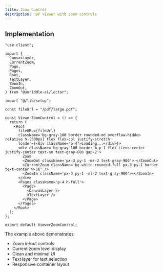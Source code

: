 ```yaml
---
title: Zoom Control
description: PDF viewer with zoom controls
---
```



<ViewerZoomControl />

## Implementation

```tsx
"use client";

import {
  CanvasLayer,
  CurrentZoom,
  Page,
  Pages,
  Root,
  TextLayer,
  ZoomIn,
  ZoomOut,
} from "@unriddle-ai/lector";

import "@/lib/setup";

const fileUrl = "/pdf/large.pdf";

const ViewerZoomControl = () => {
  return (
    <Root
      fileURL={fileUrl}
      className='bg-gray-100 border rounded-md overflow-hidden relative h-[500px] flex flex-col justify-stretch'
      loader={<div className='p-4'>Loading...</div>}>
      <div className='bg-gray-100 border-b p-1 flex items-center justify-center text-sm text-gray-600 gap-2'>
        Zoom
        <ZoomOut className='px-3 py-1 -mr-2 text-gray-900'>-</ZoomOut>
        <CurrentZoom className='bg-white rounded-full px-3 py-1 border text-center w-16' />
        <ZoomIn className='px-3 py-1 -ml-2 text-gray-900'>+</ZoomIn>
      </div>
      <Pages className='p-4 h-full'>
        <Page>
          <CanvasLayer />
          <TextLayer />
        </Page>
      </Pages>
    </Root>
  );
};

export default ViewerZoomControl;
```

The example above demonstrates:

- Zoom in/out controls
- Current zoom level display
- Clean and minimal UI
- Text layer for text selection
- Responsive container layout
